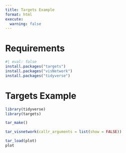 ```yaml
---
title: Targets Example
format: html
execute:
  warning: false
---
```


# Requirements

```r
#| eval: false
install.packages("targets")
install.packages("visNetwork")
install.packages("tidyverse")
```

# Targets Example

```r
library(tidyverse)
library(targets)
```

```r
tar_make()
```

```r
tar_visnetwork(callr_arguments = list(show = FALSE))
```


```r
tar_load(plot)
plot
```
